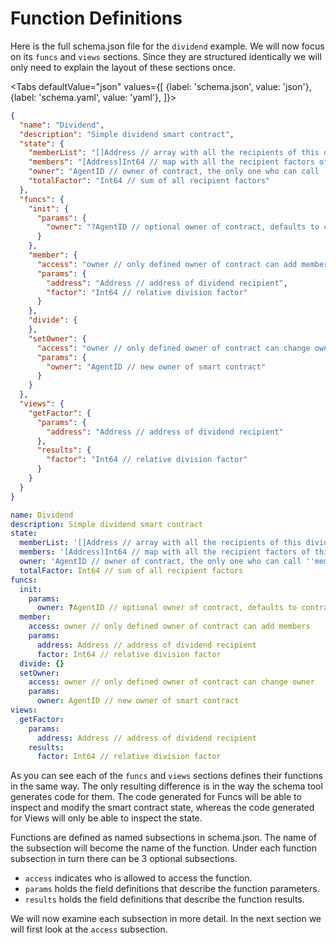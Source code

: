 
# Function Definitions

Here is the full schema.json file for the `dividend` example. We will now focus on
its `funcs` and `views` sections. Since they are structured identically we will only need
to explain the layout of these sections once.

<Tabs defaultValue="json"
    values={[
        {label: 'schema.json', value: 'json'},
        {label: 'schema.yaml', value: 'yaml'},
    ]}>

<TabItem value="json">

```json
{
  "name": "Dividend",
  "description": "Simple dividend smart contract",
  "state": {
    "memberList": "[]Address // array with all the recipients of this dividend",
    "members": "[Address]Int64 // map with all the recipient factors of this dividend",
    "owner": "AgentID // owner of contract, the only one who can call 'member' func",
    "totalFactor": "Int64 // sum of all recipient factors"
  },
  "funcs": {
    "init": {
      "params": {
        "owner": "?AgentID // optional owner of contract, defaults to contract creator"
      }
    },
    "member": {
      "access": "owner // only defined owner of contract can add members",
      "params": {
        "address": "Address // address of dividend recipient",
        "factor": "Int64 // relative division factor"
      }
    },
    "divide": {
    },
    "setOwner": {
      "access": "owner // only defined owner of contract can change owner",
      "params": {
        "owner": "AgentID // new owner of smart contract"
      }
    }
  },
  "views": {
    "getFactor": {
      "params": {
        "address": "Address // address of dividend recipient"
      },
      "results": {
        "factor": "Int64 // relative division factor"
      }
    }
  }
}
```

</TabItem>

<TabItem value="yaml">

```yaml
name: Dividend
description: Simple dividend smart contract
state:
  memberList: '[]Address // array with all the recipients of this dividend'
  members: '[Address]Int64 // map with all the recipient factors of this dividend'
  owner: 'AgentID // owner of contract, the only one who can call ''member'' func'
  totalFactor: Int64 // sum of all recipient factors
funcs:
  init:
    params:
      owner: ?AgentID // optional owner of contract, defaults to contract creator
  member:
    access: owner // only defined owner of contract can add members
    params:
      address: Address // address of dividend recipient
      factor: Int64 // relative division factor
  divide: {}
  setOwner:
    access: owner // only defined owner of contract can change owner
    params:
      owner: AgentID // new owner of smart contract
views:
  getFactor:
    params:
      address: Address // address of dividend recipient
    results:
      factor: Int64 // relative division factor

```

</TabItem>

</Tabs>

As you can see each of the `funcs` and `views` sections defines their functions in the
same way. The only resulting difference is in the way the schema tool generates code for
them. The code generated for Funcs will be able to inspect and modify the smart contract
state, whereas the code generated for Views will only be able to inspect the state.

Functions are defined as named subsections in schema.json. The name of the subsection will
become the name of the function. Under each function subsection in turn there can be 3
optional subsections.

* `access` indicates who is allowed to access the function.
* `params` holds the field definitions that describe the function parameters.
* `results` holds the field definitions that describe the function results.

We will now examine each subsection in more detail. In the next section we will first look
at the `access` subsection.
